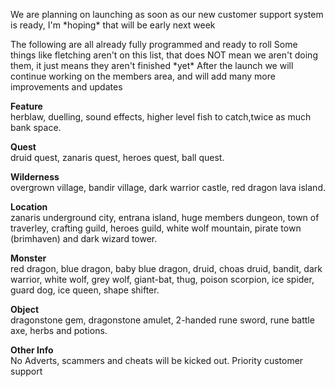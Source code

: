 {{Update|date = 23 January 2002}}

We are planning on launching as soon as our new customer support system is ready, I'm *hoping* that will be early next week

The following are all already fully programmed and ready to roll
Some things like fletching aren't on this list, that does NOT mean we aren't doing them, it just means they aren't finished *yet*
After the launch we will continue working on the members area, and will add many more improvements and updates

'''Feature'''<br>
herblaw, duelling, sound effects, higher level fish to catch,twice as much bank space.

'''Quest'''<br>
druid quest, zanaris quest, heroes quest, ball quest.

'''Wilderness'''<br>
overgrown village, bandir village, dark warrior castle, red dragon lava island.

'''Location'''<br>
zanaris underground city, entrana island, huge members dungeon, town of traverley, crafting guild, heroes guild, white wolf mountain, pirate town (brimhaven) and dark wizard tower.

'''Monster'''<br>
red dragon, blue dragon, baby blue dragon, druid, choas druid, bandit, dark warrior, white wolf, grey wolf, giant-bat, thug, poison scorpion, ice spider, guard dog, ice queen, shape shifter.

'''Object'''<br>
dragonstone gem, dragonstone amulet, 2-handed rune sword, rune battle axe, herbs and potions.

'''Other Info'''<br>
No Adverts, scammers and cheats will be kicked out.
Priority customer support

[[Category:Updates|{{PAGENAME}}]]
